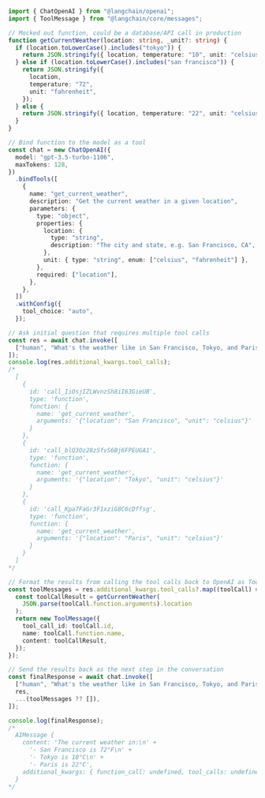 ```typescript
import { ChatOpenAI } from "@langchain/openai";
import { ToolMessage } from "@langchain/core/messages";

// Mocked out function, could be a database/API call in production
function getCurrentWeather(location: string, _unit?: string) {
  if (location.toLowerCase().includes("tokyo")) {
    return JSON.stringify({ location, temperature: "10", unit: "celsius" });
  } else if (location.toLowerCase().includes("san francisco")) {
    return JSON.stringify({
      location,
      temperature: "72",
      unit: "fahrenheit",
    });
  } else {
    return JSON.stringify({ location, temperature: "22", unit: "celsius" });
  }
}

// Bind function to the model as a tool
const chat = new ChatOpenAI({
  model: "gpt-3.5-turbo-1106",
  maxTokens: 128,
})
  .bindTools([
    {
      name: "get_current_weather",
      description: "Get the current weather in a given location",
      parameters: {
        type: "object",
        properties: {
          location: {
            type: "string",
            description: "The city and state, e.g. San Francisco, CA",
          },
          unit: { type: "string", enum: ["celsius", "fahrenheit"] },
        },
        required: ["location"],
      },
    },
  ])
  .withConfig({
    tool_choice: "auto",
  });

// Ask initial question that requires multiple tool calls
const res = await chat.invoke([
  ["human", "What's the weather like in San Francisco, Tokyo, and Paris?"],
]);
console.log(res.additional_kwargs.tool_calls);
/*
  [
    {
      id: 'call_IiOsjIZLWvnzSh8iI63GieUB',
      type: 'function',
      function: {
        name: 'get_current_weather',
        arguments: '{"location": "San Francisco", "unit": "celsius"}'
      }
    },
    {
      id: 'call_blQ3Oz28zSfvS6Bj6FPEUGA1',
      type: 'function',
      function: {
        name: 'get_current_weather',
        arguments: '{"location": "Tokyo", "unit": "celsius"}'
      }
    },
    {
      id: 'call_Kpa7FaGr3F1xziG8C6cDffsg',
      type: 'function',
      function: {
        name: 'get_current_weather',
        arguments: '{"location": "Paris", "unit": "celsius"}'
      }
    }
  ]
*/

// Format the results from calling the tool calls back to OpenAI as ToolMessages
const toolMessages = res.additional_kwargs.tool_calls?.map((toolCall) => {
  const toolCallResult = getCurrentWeather(
    JSON.parse(toolCall.function.arguments).location
  );
  return new ToolMessage({
    tool_call_id: toolCall.id,
    name: toolCall.function.name,
    content: toolCallResult,
  });
});

// Send the results back as the next step in the conversation
const finalResponse = await chat.invoke([
  ["human", "What's the weather like in San Francisco, Tokyo, and Paris?"],
  res,
  ...(toolMessages ?? []),
]);

console.log(finalResponse);
/*
  AIMessage {
    content: 'The current weather in:\n' +
      '- San Francisco is 72°F\n' +
      '- Tokyo is 10°C\n' +
      '- Paris is 22°C',
    additional_kwargs: { function_call: undefined, tool_calls: undefined }
  }
*/
```
